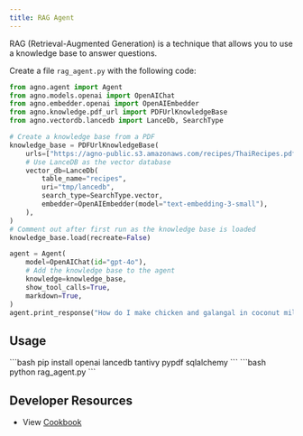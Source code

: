 ```yaml
---
title: RAG Agent
---
```


RAG (Retrieval-Augmented Generation) is a technique that allows you to use a knowledge base to answer questions.

Create a file `rag_agent.py` with the following code:

```python rag_agent.py
from agno.agent import Agent
from agno.models.openai import OpenAIChat
from agno.embedder.openai import OpenAIEmbedder
from agno.knowledge.pdf_url import PDFUrlKnowledgeBase
from agno.vectordb.lancedb import LanceDb, SearchType

# Create a knowledge base from a PDF
knowledge_base = PDFUrlKnowledgeBase(
    urls=["https://agno-public.s3.amazonaws.com/recipes/ThaiRecipes.pdf"],
    # Use LanceDB as the vector database
    vector_db=LanceDb(
        table_name="recipes",
        uri="tmp/lancedb",
        search_type=SearchType.vector,
        embedder=OpenAIEmbedder(model="text-embedding-3-small"),
    ),
)
# Comment out after first run as the knowledge base is loaded
knowledge_base.load(recreate=False)

agent = Agent(
    model=OpenAIChat(id="gpt-4o"),
    # Add the knowledge base to the agent
    knowledge=knowledge_base,
    show_tool_calls=True,
    markdown=True,
)
agent.print_response("How do I make chicken and galangal in coconut milk soup", stream=True)
```

## Usage

<Steps>
  <Snippet file="create-venv-step.mdx" />

  <Step title="Install libraries">
    ```bash
    pip install openai lancedb tantivy pypdf sqlalchemy
    ```
  </Step>

  <Step title="Run the agent">
    ```bash
    python rag_agent.py
    ```
  </Step>

</Steps>

 ## Developer Resources

- View [Cookbook](https://github.com/phidatahq/agno/tree/main/cookbook/agent_concepts/rag)